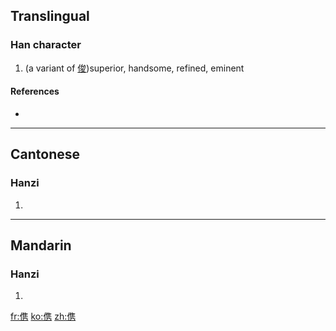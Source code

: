 ==Translingual==

===Han character===
{{Han char|rn=9|rad=人|as=10|sn=12|four=|canj=人人土尸 (OOGS)}}

# (a variant of [[俊]])superior, handsome, refined, eminent

====References====
* {{Han ref|kx=0114.051|hdz=10203.090|uh=347A|ud=13434}}

----

==Cantonese==

===Hanzi===
{{yue-hanzi|jyut=|y=jeui6, jeun3}}

# {{defn|Cantonese|sort=人10}}

----

==Mandarin==

===Hanzi===
{{cmn-hanzi|pin=[[jùn]] ([[jun4]])|wg=chün<sup>4</sup>}}

# {{defn|Mandarin|sort=人10}}

[[fr:㑺]]
[[ko:㑺]]
[[zh:㑺]]